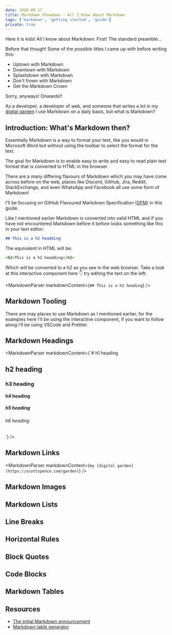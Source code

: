 ```yaml
---
date: 2020-09-17
title: Markdown Showdown - All I Know About Markdown
tags: ['markdown', 'getting started', 'guide']
private: true
---
```


Here it is kids! All I know about Markdown. First! The standard
preamble...

Before that though! Some of the possible titles I came up with before
writing this:

- Uptown with Markdown
- Downtown with Markdown
- Splashdown with Markdown
- Don't frown with Markdown
- Get the Markdown Crown

Sorry, anyways! Onwards!!

As a developer, a developer of web, and someone that writes a lot in
my [digital garden] I use Markdown on a daily basis, but what is
Markdown?

## Introduction: What's Markdown then?

Essentially Markdown is a way to format your text, like you would in
Microsoft Word but without using the toolbar to select the format for
the text.

The goal for Markdown is to enable easy to write and easy to read
plain text format that is converted to HTML in the browser.

There are a many differing flavours of Markdown which you may have
come across before on the web, places like Discord, GitHub, Jira,
Reddit, StackExchange, and even WhatsApp and Facebook all use some
form of Markdown!

I'll be focusing on GitHub Flavoured Markdown Specification ([GFM]) in
this guide.

Like I mentioned earlier Markdown is converted into valid HTML and if
you have not encountered Markdown before it before looks something
like this in your text editor:

```md
## This is a h2 headding
```

The equivalent in HTML will be:

```html
<h2>This is a h2 headding</h2>
```

Which will be converted to a h2 as you see in the web browser. Take a
look at this interactive component here 👇 try editing the text on the
left:

<MarkdownParser markdownContent={`## This is a h2 heading`} />

## Markdown Tooling

There are may places to use Markdown as I mentioned earlier, for the
examples here I'll be using the interactive component, if you want to
follow along I'll be using VSCode and Prettier.

## Markdown Headings

<MarkdownParser
  markdownContent={`# h1 heading
## h2 heading
### h3 heading
#### h4 heading
##### h5 heading
###### h6 heading
`}
/>

## Markdown Links

<MarkdownParser
  markdownContent={`my [digital garden](https://scottspence.com/garden)`}
/>

## Markdown Images

## Markdown Lists

## Line Breaks

## Horizontal Rules

## Block Quotes

## Code Blocks

## Markdown Tables

## Resources

- [The initial Markdown announcement]
- [Markdown table generator]

<!-- Links -->

[digital garden]: https://scottspence.com/garden
[gfm]: https://github.github.com/gfm/
[markdown table generator]:
  https://www.tablesgenerator.com/markdown_tables
[the initial markdown announcement]:
  https://daringfireball.net/projects/markdown/
